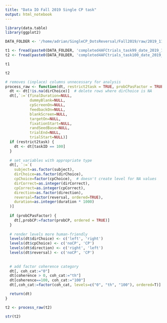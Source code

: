 ```yaml
---
title: "Data IO Fall 2019 Single CP task"
output: html_notebook
---
```


```r
library(data.table)
library(ggplot2)
```

```r
DATA_FOLDER <- '/home/adrian/SingleCP_DotsReversal/Fall2019/raw/2019_11_05_10_27/'
```

```r
t1 <- fread(paste0(DATA_FOLDER, 'completed4AFCtrials_task99_date_2019_11_05_10_27.csv'))
t2 <- fread(paste0(DATA_FOLDER, 'completed4AFCtrials_task100_date_2019_11_05_10_27.csv'))
```

```r
t1
```

```r
t2
```

```r
# removes (inplace) columns unnecessary for analysis
process_raw <- function(dt, restrict2task = TRUE, probCPasFactor = TRUE) {
  dt <- dt[!is.na(dirChoice)]  # delete rows where dirChoice is NA
  dt[,`:=`(finalDuration=NULL,
           dummyBlank=NULL,
           cpScreenOn=NULL,
           feedbackOn=NULL,
           blankScreen=NULL,
           targetOn=NULL,
           fixationStart=NULL,
           randSeedBase=NULL,
           trialEnd=NULL,
           trialStart=NULL)]
  if (restrict2task) {
    dt <- dt[taskID == 100]
  }
  
  # set variables with appropriate type
  dt[, `:=`(
    subject=as.factor(subject),
    dirChoice=as.factor(dirChoice),
    cpChoice=factor(cpChoice),  # doesn't create level for NA values
    dirCorrect=as.integer(dirCorrect),
    cpCorrect=as.integer(cpCorrect),
    direction=as.factor(direction),
    reversal=factor(reversal, ordered=TRUE),
    duration=as.integer(duration * 1000)
  )]
  
  if (probCPasFactor) {
    dt[,probCP:=factor(probCP, ordered = TRUE)]
  }
  
  # render levels more human-friendly
  levels(dt$dirChoice) <- c('left', 'right')
  levels(dt$cpChoice) <- c('noCP', 'CP')
  levels(dt$direction) <- c('right', 'left')
  levels(dt$reversal) <- c('noCP', 'CP')
  
  
  # add factor coherence category 
  dt[, coh_cat:="0"]
  dt[coherence > 0, coh_cat:="th"]
  dt[coherence==100, coh_cat:="100"]
  dt[,coh_cat:=factor(coh_cat, levels=c("0", "th", "100"), ordered=T)]

  return(dt)
}
```

```r
t2 <- process_raw(t2)
```

```r
str(t2)
```


